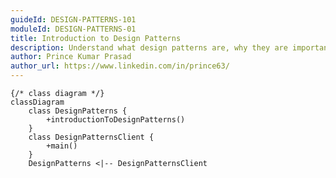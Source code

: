 ```yaml
---
guideId: DESIGN-PATTERNS-101
moduleId: DESIGN-PATTERNS-01
title: Introduction to Design Patterns
description: Understand what design patterns are, why they are important, and how they improve code reusability and maintainability.
author: Prince Kumar Prasad
author_url: https://www.linkedin.com/in/prince63/
---
```


```mermaid
{/* class diagram */}
classDiagram
    class DesignPatterns {
        +introductionToDesignPatterns()
    }
    class DesignPatternsClient {
        +main()
    }
    DesignPatterns <|-- DesignPatternsClient
```